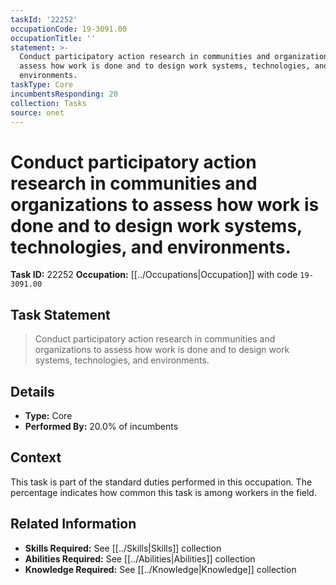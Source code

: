```yaml
---
taskId: '22252'
occupationCode: 19-3091.00
occupationTitle: ''
statement: >-
  Conduct participatory action research in communities and organizations to
  assess how work is done and to design work systems, technologies, and
  environments.
taskType: Core
incumbentsResponding: 20
collection: Tasks
source: onet
---
```

# Conduct participatory action research in communities and organizations to assess how work is done and to design work systems, technologies, and environments.

**Task ID:** 22252
**Occupation:** [[../Occupations|Occupation]] with code `19-3091.00`

## Task Statement

> Conduct participatory action research in communities and organizations to assess how work is done and to design work systems, technologies, and environments.

## Details

- **Type:** Core
- **Performed By:** 20.0% of incumbents

## Context

This task is part of the standard duties performed in this occupation. The percentage indicates how common this task is among workers in the field.

## Related Information

- **Skills Required:** See [[../Skills|Skills]] collection
- **Abilities Required:** See [[../Abilities|Abilities]] collection
- **Knowledge Required:** See [[../Knowledge|Knowledge]] collection
